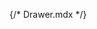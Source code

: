 {/* Drawer.mdx */}

 

<Title  /> 

<Subtitle />

## Basic drawer

The variant used here is temprory. you can change it to persistent by setting the variant prop to 'persistent', or auto to detect the variant by the screen size.

In auto mode, the drawer will be persistent on xlarge screen sizes and temprory on under xlarge sizes.

<Canvas of={DrawerStories.Primary} withToolbar layout='centered'/>  

## API

<ArgTypes sort='alpha' />

<ForwardRefNote />
